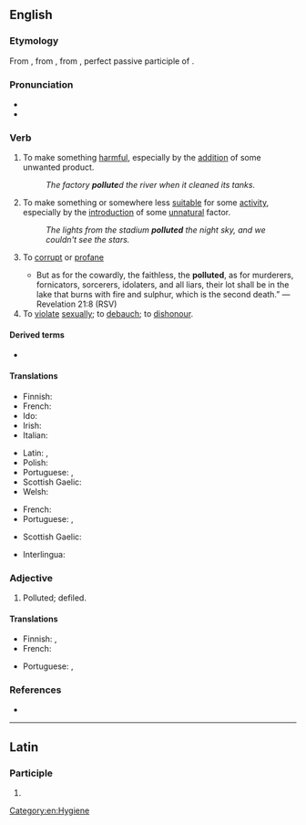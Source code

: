 ==English==

===Etymology===
From {{etyl|enm|en}} {{m|enm|polluten|}}, from {{etyl|la|en}} {{m|la|pollūtum|}}, from {{m|la|pollūtus||no longer virgin", "unchaste}}, perfect passive participle of {{m|la|polluō||soil", "defile", "dishonor}}.

===Pronunciation===
* {{audio|en-us-pollute.ogg|Audio (US)|lang=en}}
* {{rhymes|uːt|lang=en}}

===Verb===
{{en-verb|pollut}}

# {{lb|en|transitive}} To make something [[harmful]], especially by the [[addition]] of some unwanted product.
#: ''The factory '''pollute'''d the river when it cleaned its tanks.''
# {{lb|en|transitive}} To make something or somewhere less [[suitable]] for some [[activity]], especially by the [[introduction]] of some [[unnatural]] factor.
#: ''The lights from the stadium '''polluted''' the night sky, and we couldn't see the stars.''
# {{lb|en|dated}} To [[corrupt]] or [[profane]]
#* But as for the cowardly, the faithless, the '''polluted''', as for murderers, fornicators, sorcerers, idolaters, and all liars, their lot shall be in the lake that burns with fire and sulphur, which is the second death.” —Revelation 21:8 (RSV)
# To [[violate]] [[sexually]]; to [[debauch]]; to [[dishonour]].

====Derived terms====
* {{l|en|self-pollute}}

====Translations====
{{trans-top|to make something harmful}}
* Finnish: {{t+|fi|saastuttaa}}
* French: {{t+|fr|polluer}}
* Ido: {{t+|io|polutar}}
* Irish: {{t|ga|éilligh}}
* Italian: {{t+|it|inquinare}}
{{trans-mid}}
* Latin: {{t|la|inquinō}}, {{t|la|polluo}}
* Polish: {{t|pl|skazić}}
* Portuguese: {{t+|pt|contaminar}}, {{t+|pt|poluir}}
* Scottish Gaelic: {{t|gd|truaill}}
* Welsh: {{t+|cy|llygru}}
{{trans-bottom}}

{{trans-top|to make something or somewhere less suitable}}
* French: {{t+|fr|polluer}}
* Portuguese: {{t+|pt|poluir}}, {{t+|pt|sujar}}
{{trans-mid}}
* Scottish Gaelic: {{t|gd|truaill}}
{{trans-bottom}}

{{checktrans-top}}
* Interlingua: {{t-check|ia|polluer}}
{{trans-mid}}
{{trans-bottom}}

===Adjective===
{{en-adj}}

# {{lb|en|rare}} Polluted; defiled.

====Translations====
{{trans-top|polluted}}
* Finnish: {{t+|fi|saastunut}}, {{t+|fi|pilaantunut}}
* French: {{t+|fr|pollué}}
{{trans-mid}}
* Portuguese: {{t|pt|poluído|m}}, {{t|pt|poluída|f}}
{{trans-bottom}}

===References===
* {{R:Webster 1913}}

[[Category:en:Hygiene]]

----

==Latin==

===Participle===
{{la-part-form|pollūte}}

# {{inflection of|pollūtus||voc|m|s|lang=la}}